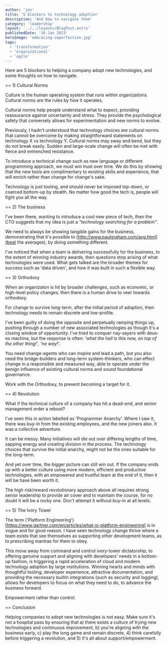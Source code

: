 ```yaml
---
author: 'jon'
title: '5 blockers to technology adoption'
description: 'And how to navigate them'
category: 'leadership'
layout: '../../layouts/BlogPost.astro'
publishedDate: '16 Jan 2023'
heroImage: 'embracing-imperfection.jpg'
tags:
  - 'transformation'
  - 'organizational'
  - 'agile'
---
```


Here are 5 blockers to helping a company adopt new technologies, and some thoughts on how to navigate.

== 1) Cultural Norms

Culture is the human operating system that runs within organizations. Cultural norms are the rules by how it operates.

Cultural norms help people understand what to expect, providing reassurance against uncertainty and stress. They provide the psychological safety that conversely allows for experimentation and new norms to evolve.

Previously, I hadn't understood that technology choices _are_ cultural norms that cannot be overcome by making straightforward statements on technology X vs technology Y. Cultural norms may sway and bend, but they do not break easily. Sudden and large-scale change will often be met with fierce and entrenched resistance.

To introduce a technical change such as new language or different programming approach, we must win trust over time. We do this by showing that the new tools are complimentary to existing skills and experience, that will enrich rather than change for change's sake.

Technology is just tooling, and should never be imposed top-down, or coerced bottom-up by stealth. No matter how good the tech is, people will fight you all the way.

== 2) The business

I've been there, wanting to introduce a cool new piece of tech, then the CTO suggests that my idea is just a _"technology searching for a problem"_.

We need to always be showing tangible gains for the business, demonstrating that it's possible to [http://www.paulgraham.com/avg.html](beat the averages), by doing something different.

I've noticed that when a team is delivering successfully for the business, to the extent of winning industry awards, then questions stop arising of what technologies were used. What gets talked are the broader themes for success such as 'data driven', and how it was built in such a flexible way.

== 3) Orthodoxy

When an organizaton is hit by broader challenges, such as economic, or high-level policy changes, then there is a human drive to veer towards orthodoxy.

For change to survive long-term, after the initial period of adoption, then technology needs to remain discrete and low-profile.

I've been guilty of doing the opposite and perpetually ramping things up, pushing through a number of new associated technologies as though it's a closing window of opportunity. I've tried to conquer nay-sayers with deus-ex machina, but the response is often: _'what the hell is this now, on top of the other thing!'_, _'no way!'_.

You need change-agents who can inspire and lead a path, but you also need the bridge-builders and long-term system-thinkers, who can effect change in a responsible and measured way, able to operate under the benign influence of existing cultural norms and sound foundational governance.

Work with the Orthodoxy, to prevent becoming a target for it.

== 4) Revolution

What if the technical culture of a company has hit a dead-end, and senior management order a reboot?

I've seen this in action labelled as 'Programmer Anarchy'. Where I saw it, there was buy-in from the existing employees, and the new joiners also. It was a collective adventure.

It can be messy. Many initiatives will die out over differing lengths of time, sapping energy and creating division in the process. The technology choices that survive the initial anarchy, might not be the ones suitable for the long-term.

And yet over time, the bigger picture can still win out. If the company ends up with a better culture using more modern, efficient and productive technologies, with an empowered and trustful team at the end of it, then it will be have been worth it.

The high risk/reward revolutionary approach above all requires strong senior leadership to provide air cover and to maintain the course, for no doubt it will be a rocky one. Don't attempt it without buy-in at all levels.

== 5) The Ivory Tower

The term ('Platform Engineering')[https://www.gartner.com/en/articles/what-is-platform-engineering] is in vogue and for good reason. I have seen technology change thrive where a team exists that see themselves as supporting other development teams, as to prescribing mantras for them to obey.

This move away from command and control ivory-tower dictatorship, to offering genuine support and aligning with developers' needs in a bottom-up fashion, is triggering a rapid acceleration of cloud and modern technology adoption by large institutions. Winning hearts and minds with thoughtful tooling, developer experience, attractive documentation, and providing the necessary builtin integrations (such as security and logging), allows for developers to focus on what they need to do, to advance the business forward.

Empowerment rather than control.

== Conclusion

Helping companies to adopt new technologies is not easy. Make sure it's not a hospital pass by ensuring that a) there exists a culture of trying new technologies and continuous improvement, b) you're aligning with the business early, c) play the long game and remain discrete, 4) think carefully before triggering a revolution, and 5) it's all about support/empowerment.
